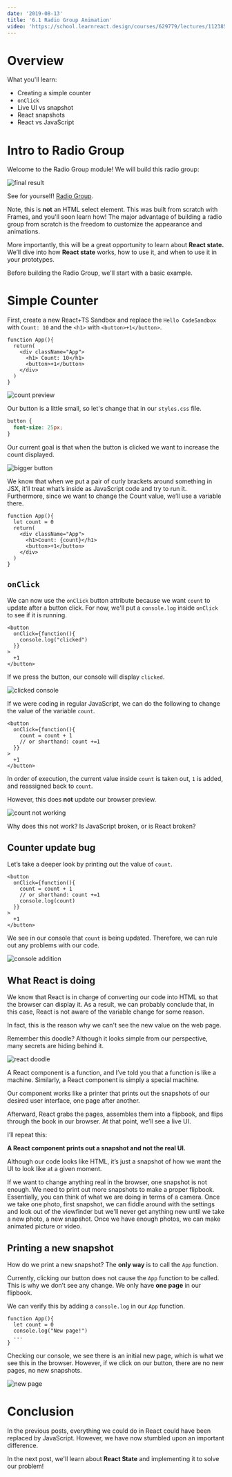 ```yaml
---
date: '2019-08-13'
title: '6.1 Radio Group Animation'
video: 'https://school.learnreact.design/courses/629779/lectures/11238539'
---
```



# Overview

What you'll learn:

- Creating a simple counter
- `onClick`
- Live UI vs snapshot
- React snapshots
- React vs JavaScript

<CourseVideoLink to={props.pageContext.frontmatter.video} />

# Intro to Radio Group

Welcome to the Radio Group module! We will build this radio group:

![final result](./finalresult.gif)

See for yourself! [Radio Group](https://mgd7g.csb.app/).

Note, this is **not** an HTML select element. This was built from scratch with Frames, and you'll soon learn how! The major advantage of building a radio group from scratch is the freedom to customize the appearance and animations.

More importantly, this will be a great opportunity to learn about **React state.** We’ll dive into how **React state** works, how to use it, and when to use it in your prototypes.

Before building the Radio Group, we'll start with a basic example.

# Simple Counter

First, create a new React+TS Sandbox and replace the `Hello CodeSandbox` with `Count: 10` and the `<h1>` with `<button>+1</button>`.

```jsx{4-5}
function App(){
  return(
    <div className="App">
      <h1> Count: 10</h1>
      <button>+1</button>
    </div>
  )
}
```

![count preview](./count.png)

Our button is a little small, so let's change that in our `styles.css` file.

```css
button {
  font-size: 25px;
}
```

Our current goal is that when the button is clicked we want to increase the count displayed.

![bigger button](./biggerbutton.png)

We know that when we put a pair of curly brackets around something in JSX, it’ll treat what’s inside as JavaScript code and try to run it. Furthermore, since we want to change the Count value, we’ll use a variable there.

```jsx{2,5}
function App(){
  let count = 0
  return(
    <div className="App">
      <h1>Count: {count}</h1>
      <button>+1</button>
    </div>
  )
}
```

## `onClick`

We can now use the `onClick` button attribute because we want `count` to update after a button click. For now, we'll put a `console.log` inside `onClick` to see if it is running.

```jsx{2-4}
<button
  onClick={function(){
    console.log("clicked")
  }}
>
  +1
</button>
```

If we press the button, our console will display `clicked`.

![clicked console](./clicked.png)

If we were coding in regular JavaScript, we can do the following to change the value of the variable `count`.

```jsx{2-4}
<button
  onClick={function(){
    count = count + 1
    // or shorthand: count +=1
  }}
>
  +1
</button>
```

In order of execution, the current value inside `count` is taken out, `1` is added, and reassigned back to `count`.

However, this does **not** update our browser preview.

![count not working](./countbroken.gif)

Why does this not work? Is JavaScript broken, or is React broken?

## Counter update bug

Let’s take a deeper look by printing out the value of `count`.

```jsx{2-4}
<button
  onClick={function(){
    count = count + 1
    // or shorthand: count +=1
    console.log(count)
  }}
>
  +1
</button>
```

We see in our console that `count` is being updated. Therefore, we can rule out any problems with our code.

![console addition](./plus2.gif)

## What React is doing

We know that React is in charge of converting our code into HTML so that the browser can display it. As a result, we can probably conclude that, in this case, React is not aware of the variable change for some reason.

In fact, this is the reason why we can't see the new value on the web page.

Remember this doodle? Although it looks simple from our perspective, many secrets are hiding behind it.

![react doodle](./reactdoodle.png)

A React component is a function, and I’ve told you that a function is like a machine. Similarly, a React component is simply a special machine.

Our component works like a printer that prints out the snapshots of our desired user interface, one page after another.

Afterward, React grabs the pages, assembles them into a flipbook, and flips through the book in our browser. At that point, we’ll see a live UI.

I’ll repeat this:

**A React component prints out a snapshot and not the real UI.**

Although our code looks like HTML, it’s just a snapshot of how we want the UI to look like at a given moment.

If we want to change anything real in the browser, one snapshot is not enough. We need to print out more snapshots to make a proper flipbook. Essentially, you can think of what we are doing in terms of a camera. Once we take one photo, first snapshot, we can fiddle around with the settings and look out of the viewfinder but we'll never get anything new until we take a new photo, a new snapshot. Once we have enough photos, we can make animated picture or video.

## Printing a new snapshot

How do we print a new snapshot? The **only way** is to call the `App` function.

Currently, clicking our button does not cause the `App` function to be called. This is why we don’t see any change. We only have **one page** in our flipbook.

We can verify this by adding a `console.log` in our `App` function.

```jsx{3}
function App(){
  let count = 0
  console.log("New page!")
  ...
}
```

Checking our console, we see there is an initial new page, which is what we see this in the browser. However, if we click on our button, there are no new pages, no new snapshots.

![new page](./newpage2.gif)

# Conclusion

In the previous posts, everything we could do in React could have been replaced by JavaScript. However, we have now stumbled upon an important difference.

In the next post, we'll learn about **React State** and implementing it to solve our problem!
